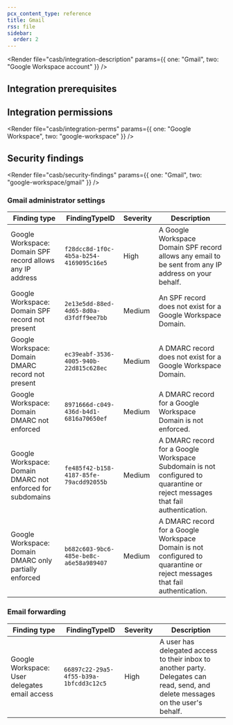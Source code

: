 ```yaml
---
pcx_content_type: reference
title: Gmail
rss: file
sidebar:
  order: 2
---
```



<Render
  file="casb/integration-description"
  params={{ one: "Gmail", two: "Google Workspace account" }}
/>

## Integration prerequisites

<Render file="casb/google-prereqs" />

## Integration permissions

<Render
  file="casb/integration-perms"
  params={{ one: "Google Workspace", two: "google-workspace" }}
/>

## Security findings

<Render
  file="casb/security-findings"
  params={{ one: "Gmail", two: "google-workspace/gmail" }}
/>

### Gmail administrator settings

| Finding type                                               | FindingTypeID                          | Severity | Description                                                                                                                  |
| ---------------------------------------------------------- | -------------------------------------- | -------- | ---------------------------------------------------------------------------------------------------------------------------- |
| Google Workspace: Domain SPF record allows any IP address  | `f28dcc8d-1f0c-4b5a-b254-4169095c16e5` | High     | A Google Workspace Domain SPF record allows any email to be sent from any IP address on your behalf.                         |
| Google Workspace: Domain SPF record not present            | `2e13e5dd-88ed-4d65-8d0a-d3fdff9ee7bb` | Medium   | An SPF record does not exist for a Google Workspace Domain.                                                                  |
| Google Workspace: Domain DMARC record not present          | `ec39eabf-3536-4005-940b-22d815c628ec` | Medium   | A DMARC record does not exist for a Google Workspace Domain.                                                                 |
| Google Workspace: Domain DMARC not enforced                | `8971666d-c049-436d-b4d1-6816a70650ef` | Medium   | A DMARC record for a Google Workspace Domain is not enforced.                                                                |
| Google Workspace: Domain DMARC not enforced for subdomains | `fe485f42-b158-4187-85fe-79acdd92055b` | Medium   | A DMARC record for a Google Workspace Subdomain is not configured to quarantine or reject messages that fail authentication. |
| Google Workspace: Domain DMARC only partially enforced     | `b682c603-9bc6-485e-be8c-a6e58a989407` | Medium   | A DMARC record for a Google Workspace Domain is not configured to quarantine or reject messages that fail authentication.    |

### Email forwarding

| Finding type                                  | FindingTypeID                          | Severity | Description                                                                                                                      |
| --------------------------------------------- | -------------------------------------- | -------- | -------------------------------------------------------------------------------------------------------------------------------- |
| Google Workspace: User delegates email access | `66897c22-29a5-4f55-b39a-1bfcdd3c12c5` | High     | A user has delegated access to their inbox to another party. Delegates can read, send, and delete messages on the user's behalf. |
